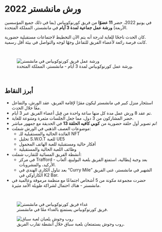 # ورش مانشستر 2022  

في يونيو 2022، حضر **11 عضوًا** من فريق كورنوكوبياس (بما في ذلك جميع المؤسسين الأربعة) **ورشة عمل جماعية لمدة 3 أيام** في مانشستر، المملكة المتحدة.  

كان الحدث ناجحًا للغاية لدرجة أنه يتم الآن التخطيط لاجتماعات مستقبلية حضورية.  
كانت فرصة رائعة لأعضاء الفريق للتفاعل وجهًا لوجه والتواصل في بيئة أقل رسمية.  

</br>

<figure className="img-center">
  <img src="/images/status/2022-06/manchester-main.avif" alt="ورشة عمل فريق كورنوكوبياس في مانشستر" />
  <figcaption>ورشة عمل كورنوكوبياس لمدة 3 أيام - مانشستر، المملكة المتحدة.</figcaption>
</figure>

</br>

## أبرز النقاط  

<ul className="styled-list">
  <li>استئجار منزل كبير في مانشستر ليكون مقرًا لإقامة الفريق، عقد الورش، والتفاعل معًا خلال الحدث.</li>
  <li>تم عقد 8 ورش عمل مدة كل منها ساعة واحدة من قِبل أعضاء الفريق عبر 3 أيام.</li>
  <li>حضر المشاركون من 3 دول، مما جعل الجلسات مثمرة ومتنوعة للغاية.</li>
  <li>تم تصوير أول حلقة حضورية من <b>كوبي كافيه الحلقة 13</b> في الحديقة مع جمهور مباشر!</li>
  <li>
    موضوعات العصف الذهني في الورش شملت:
    <ul className="styled-list">
      <li>الفائدة الحالية والمستقبلية للـ NFT</li>
      <li>تحليل S.W.O.T للعبة UE5</li>
      <li>أفكار حالية ومستقبلية للعبة الهاتف المحمول</li>
      <li>وظائف اللعبة الحالية والمستقبلية</li>
    </ul>
  </li>
  <li>
    أنشطة الفريق المسائية للتقارب شملت:
    <ul className="styled-list">
      <li>في مركز Trafford - بعد وجبة إيطالية، استمتع الفريق بلعبة البولينغ، ألعاب الأركيد، والمشروبات.</li>
      <li>بعد تناول الكاري الهندي في “Curry Mile” الشهير في مانشستر، غنى الفريق الكاراوكي في K2 Bar.</li>
    </ul>
  </li>
  <li>حضرت مجموعة مكونة من 5 أشخاص اجتماعًا مع منظمة مرموقة وعالمية في مانشستر - هناك احتمال لشراكة طويلة الأمد مثيرة.</li>
</ul>  

</br>

<figure className="img-center">
  <img src="/images/status/2022-06/manchester-lunch.avif" alt="غداء فريق كورنوكوبياس في مانشستر" />
  <figcaption>فريق كورنوكوبياس يستمتع بالغداء معًا في مانشستر.</figcaption>
</figure>

<figure className="img-center">
  <img src="/images/status/2022-06/manchester-racing.avif" alt="روب وجوش يلعبان لعبة سباق" />
  <figcaption>روب وجوش يستمتعان بلعبة سباق خلال أنشطة تقارب الفريق.</figcaption>
</figure>
